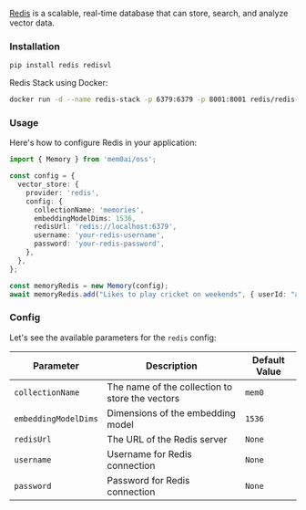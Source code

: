 [Redis](https://redis.io/) is a scalable, real-time database that can store, search, and analyze vector data.

### Installation
```bash
pip install redis redisvl
```

Redis Stack using Docker:
```bash
docker run -d --name redis-stack -p 6379:6379 -p 8001:8001 redis/redis-stack:latest
```

### Usage

Here's how to configure Redis in your application:

```typescript
import { Memory } from 'mem0ai/oss';

const config = {
  vector_store: {
    provider: 'redis',
    config: {
      collectionName: 'memories',
      embeddingModelDims: 1536,
      redisUrl: 'redis://localhost:6379',
      username: 'your-redis-username',
      password: 'your-redis-password',
    },
  },
};

const memoryRedis = new Memory(config);
await memoryRedis.add("Likes to play cricket on weekends", { userId: "alice", metadata: { category: "hobbies" } });
```

### Config

Let's see the available parameters for the `redis` config:

| Parameter              | Description                                      | Default Value |
|------------------------|--------------------------------------------------|---------------|
| `collectionName`      | The name of the collection to store the vectors   | `mem0`        |
| `embeddingModelDims` | Dimensions of the embedding model                 | `1536`        |
| `redisUrl`            | The URL of the Redis server                       | `None`        |
| `username`             | Username for Redis connection                     | `None`        |
| `password`             | Password for Redis connection                     | `None`        |